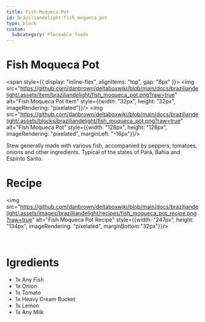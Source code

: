 ```yaml
---
title: Fish Moqueca Pot
id: braziliandelight:fish_moqueca_pot
type: block
custom:
  Subcategory: Placeable_foods
---
```


# Fish Moqueca Pot

<span style={{ display: "inline-flex", alignItems: "top", gap: "8px" }}>
  <img src="https://github.com/danbrown/deltaboxwiki/blob/main/docs/braziliandelight/.assets/item/braziliandelight/fish_moqueca_pot.png?raw=true"
         alt="Fish Moqueca Pot Item" style={{width: "32px", height: "32px", imageRendering: "pixelated"}}/>
  <img src="https://github.com/danbrown/deltaboxwiki/blob/main/docs/braziliandelight/.assets/blocks/braziliandelight/fish_moqueca_pot.png?raw=true"
         alt="Fish Moqueca Pot" style={{width: "128px", height: "128px", imageRendering: "pixelated", marginLeft: "-16px"}}/>
</span>

Stew generally made with various fish, accompanied by peppers, tomatoes, onions and other ingredients.
Typical of the states of Pará, Bahia and Espírito Santo.

# Recipe

<img src="https://github.com/danbrown/deltaboxwiki/blob/main/docs/braziliandelight/.assets/images/brazilliandelight/recipes/fish_moqueca_pot_recipe.png?raw=true" alt="Fish Moqueca Pot Recipe" style={{width: "247px", height: "134px", imageRendering: "pixelated", marginBottom:"32px"}}/>

<br/>

# Igredients

- 1x Any Fish
- 1x Onion
- 1x Tomato
- 1x Heavy Cream Bucket
- 1x Lemon
- 1x Any Milk